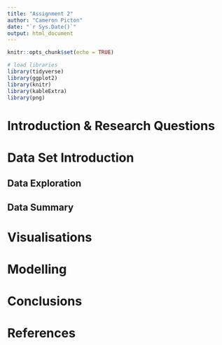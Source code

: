 ```yaml
---
title: "Assignment 2"
author: "Cameron Picton"
date: "`r Sys.Date()`"
output: html_document
---
```


```r
knitr::opts_chunk$set(echo = TRUE)
```

```r
# load libraries
library(tidyverse)
library(ggplot2)
library(knitr)
library(kableExtra)
library(png)
```

# Introduction & Research Questions


# Data Set Introduction

## Data Exploration

## Data Summary

# Visualisations

# Modelling

# Conclusions

# References